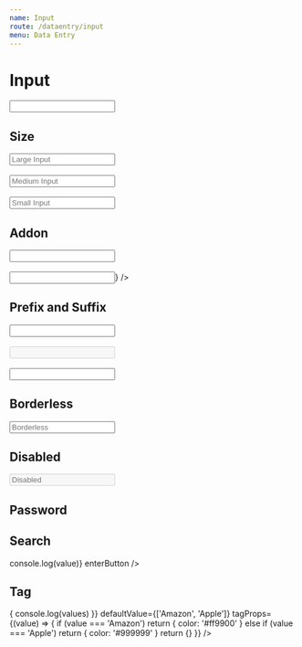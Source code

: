 ```yaml
---
name: Input
route: /dataentry/input
menu: Data Entry
---
```



# Input

<Playground>
  <Input />
</Playground>

## Size

<Playground>
  <Input size='lg' placeholder='Large Input' />
  <br />
  <br />
  <Input placeholder='Medium Input' />
  <br />
  <br />
  <Input size='sm' placeholder='Small Input' />
</Playground>

## Addon

<Playground>
  <Input addonBefore='http://' addonAfter='.com' />
  <br />
  <br />
  <Input addonAfter={<SettingsIcon />} />
</Playground>

## Prefix and Suffix

<Playground>
  <Input prefix='￥' suffix='RMB' />
  <br />
  <br />
  <Input prefix='￥' suffix='RMB' disabled />
  <br />
  <br />
  <Input addonBefore='http://' suffix='.com' />
</Playground>

## Borderless

<Playground>
  <Input placeholder='Borderless' bordered={false} />
</Playground>

## Disabled

<Playground>
  <Input placeholder='Disabled' disabled />
</Playground>

## Password

<Playground>
  <Input.Password placeholder='Password' />
</Playground>

## Search

<Playground>
  <Input.Search
    placeholder='Search'
    onSearch={(value) => console.log(value)}
    enterButton
  />
</Playground>

## Tag

<Playground>
  <Input.Tag
    placeholder='Enter tags'
    onChange={(values) => {
      console.log(values)
    }}
    defaultValue={['Amazon', 'Apple']}
    tagProps={(value) => {
      if (value === 'Amazon') return { color: '#ff9900' }
      else if (value === 'Apple') return { color: '#999999' }
      return {}
    }}
  />
</Playground>
